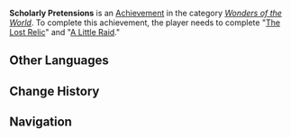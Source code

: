{{Achievement Infobox
|title        = 
|id           = 84522
|order id     = 4046
|category     = Wonders of the World
|description  = Complete "[[The Lost Relic]]" and "[[A Little Raid]]."
|requirements = 
|primogems    = 5
|tracking     = 
|hidden       = 1
|type         = Commission
}}
'''Scholarly Pretensions''' is an [[Achievement]] in the category ''[[Wonders of the World]]''. To complete this achievement, the player needs to complete "[[The Lost Relic]]" and "[[A Little Raid]]."
<!--
==Trivia==

==Video Guides==
{{EVT
|video1   = 
|caption1 = 
}}
-->
==Other Languages==
{{Other Languages
|en      = Scholarly Pretensions
|zhs     = 学者与「学者」
|zhs_rm  = Xuézhě Yǔ "Xuézhě"
|zht     = 學者與「學者」
|zht_rm  = Xuézhě Yǔ "Xuézhě"
|zh_tl   = Scholar and "Scholar"
|ja      = 学者と「学者」
|ja_rm   = Gakusha to "Gakusha"
|ja_tl   = Scholar and "Scholar"
|ko      = 학자와 「학자」
|ko_rm   = Hakja-wa "Hakja"
|ko_tl   = Scholar and "Scholar"
|es      = De mayor quiero ser erudito
|es_tl   = I Want to be an Erudite When I'm Older
|fr      = Aventures studieuses
|fr_tl   = Studious Adventures
|ru      = Академические притязания
|ru_tl   = 
|th      = นักวิชาการและ "นักวิชาการ"
|th_rm   = 
|th_tl   = 
|vi      = Học giả và "học giả"
|vi_tl   = 
|de      = Eine andere Art Gelehrter
|de_tl   = Another Kind of Scholar
|id      = Pelajar dan "Pelajar"
|id_tl   = Scholar and "Scholar"
|pt      = Pretensões Acadêmicas
|pt_tl   = Academic Pretensions
}}

==Change History==
{{Change History|1.0}}
<!--
==References==
{{Reflist}}
-->
==Navigation==
{{Achievement Navbox|Wonders of the World|Commission}}